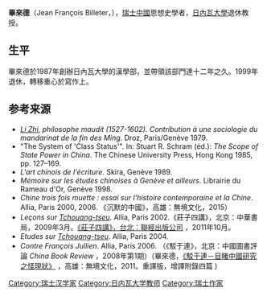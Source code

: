 '''畢來德'''（Jean François Billeter，{{bd|1939年||}}），[[瑞士|瑞士]][[中國|中國]]思想史學者，[[日內瓦大學|日內瓦大學]]退休教授。

==生平==
畢來德於1987年創辦日內瓦大學的漢學部，並帶領該部門達十二年之久。1999年退休，轉移重心於寫作上。

== 参考来源 ==
{{Reflist}}
* [[李贄|''Li Zhi'']], ''philosophe maudit (1527-1602). Contribution à une sociologie du mandarinat de la fin des Ming''. Droz, Paris/Genève 1979.
* "The System of 'Class Status'". In: Stuart R. Schram (éd.): ''The Scope of State Power in China''. The Chinese University Press, Hong Kong 1985, pp. 127–169.
* ''L'art chinois de l'écriture''. Skira, Genève 1989.
* ''Mémoire sur les études chinoises à Genève et ailleurs''. Librairie du Rameau d'Or, Genève 1998.
* ''Chine trois fois muette : essai sur l'histoire contemporaine et la Chine''. Allia, Paris 2000, 2006. 《沉默的中國》，高雄：無境文化，2015）
* ''Leçons sur [[庄子|Tchouang-tseu]]''. Allia, Paris 2002.《莊子四講》，北京：中華書局，2009年3月。[http://www.llp.com.tw/default/default.aspx?status=big&pro_num=220000073 《莊子四講》，台北：聯經出版公司] {{Wayback|url=http://www.llp.com.tw/default/default.aspx?status=big&pro_num=220000073 |date=20140314090426 }}，2011年10月。
* ''Etudes sur [[庄子|Tchouang-tseu]]''. Allia, Paris 2004.
* ''Contre François Jullien''. Allia, Paris 2006. （《駁于連》，北京：中國圖書評論 ''China Book Review'' ，2008年第1期）（畢來德，[http://www.llp.com.tw/default/default.aspx?status=big&pro_num=220000072 《駁于連－目睹中國研究之怪現狀》] {{Wayback|url=http://www.llp.com.tw/default/default.aspx?status=big&pro_num=220000072 |date=20140314090340 }}，高雄：無境文化，2011。重譯版，增譯附錄四篇 )

{{Authority control}}
{{DEFAULTSORT:Billeter, Jean Francois}}
[[Category:瑞士汉学家|Category:瑞士汉学家]]
[[Category:日内瓦大学教师|Category:日内瓦大学教师]]
[[Category:瑞士作家|Category:瑞士作家]]
{{Switzerland-bio-stub}}